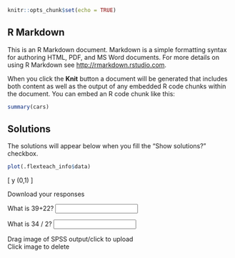 
```r
knitr::opts_chunk$set(echo = TRUE)
```

## R Markdown

This is an R Markdown document. Markdown is a simple formatting syntax for authoring HTML, PDF, and MS Word documents. For more details on using R Markdown see <http://rmarkdown.rstudio.com>.

When you click the **Knit** button a document will be generated that includes both content as well as the output of any embedded R code chunks within the document. You can embed an R code chunk like this:

```r
summary(cars)
```

## Solutions

The solutions will appear below when you fill the "Show solutions?" checkbox.

```r
plot(.flexteach_info$data)
```

\[
y \sim \mbox{Normal}(0,1)
\]


<a id="test2-button" class="btn btn-default" target="_blank">
  <i class="fa fa-file-download" role="presentation" aria-label="file-download icon"></i>
  Download your responses
</a>


What is 39+22? <input id='test2-input-q1'/>

What is 34 / 2? <input id='test2-input-q2'/>

<div id="drop-region-q3" class="drop-region">
<div class="drop-message">
Drag image of SPSS output/click to upload<br/>Click image to delete
</div>
<div class="image-preview"></div>
</div>


